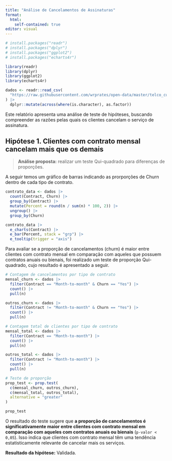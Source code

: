 ```yaml
---
title: "Análise de Cancelamentos de Assinaturas"
format:
  html:
    self-contained: true
editor: visual
---
```


```r
# install.packages("readr")
# install.packages("dplyr")
# install.packages("ggplot2")
# install.packages("echarts4r")

library(readr)
library(dplyr)
library(ggplot2)
library(echarts4r)

dados <- readr::read_csv(
  "https://raw.githubusercontent.com/wrprates/open-data/master/telco_customer_churn.csv"
) |>
  dplyr::mutate(across(where(is.character), as.factor))

```

Este relatório apresenta uma análise de teste de hipóteses, buscando compreender as razões pelas quais os clientes cancelam o serviço de assinatura.

## Hipótese 1. Clientes com contrato mensal cancelam mais que os demais

> **Análise proposta:** realizar um teste Qui-quadrado para diferenças de proporções.

A seguir temos um gráfico de barras indicando as prorporções de Churn dentro de cada tipo de contrato.

```r
contrato_data <- dados |>
  count(Contract, Churn) |>
  group_by(Contract) |>
  mutate(Percent = round(n / sum(n) * 100, 2)) |>
  ungroup() |>
  group_by(Churn)

contrato_data |>
  e_charts(Contract) |>
  e_bar(Percent, stack = "grp") |>
  e_tooltip(trigger = "axis")
```

Para avaliar se a proporção de cancelamentos (churn) é maior entre clientes com contrato mensal em comparação com aqueles que possuem contratos anuais ou bienais, foi realizado um teste de proporção Qui-quadrado, cujo resultado é apresentado a seguir.


```r
# Contagem de cancelamentos por tipo de contrato
mensal_churn <- dados |>
  filter(Contract == "Month-to-month" & Churn == "Yes") |>
  count() |>
  pull(n)

outros_churn <- dados |>
  filter(Contract != "Month-to-month" & Churn == "Yes") |>
  count() |>
  pull(n)

# Contagem total de clientes por tipo de contrato
mensal_total <- dados |>
  filter(Contract == "Month-to-month") |>
  count() |>
  pull(n)

outros_total <- dados |>
  filter(Contract != "Month-to-month") |>
  count() |>
  pull(n)

# Teste de proporção
prop_test <- prop.test(
  c(mensal_churn, outros_churn),
  c(mensal_total, outros_total), 
  alternative = "greater"
)

prop_test
```
O resultado do teste sugere que **a proporção de cancelamentos é significativamente maior entre clientes com contrato mensal em comparação com aqueles com contratos anuais ou bienais** (`p-valor < 0,05`). Isso indica que clientes com contrato mensal têm uma tendência estatisticamente relevante de cancelar mais os serviços.

**Resultado da hipótese:** Validada.
